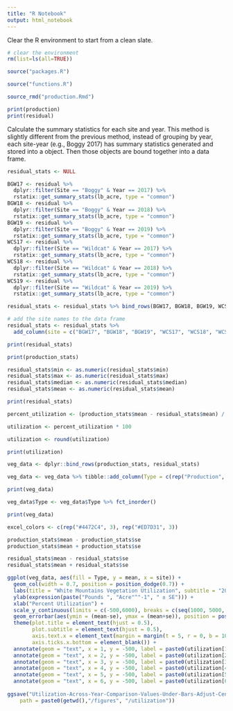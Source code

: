 ```yaml
---
title: "R Notebook"
output: html_notebook
---
```


Clear the R environment to start from a clean slate.

```r
# clear the environment
rm(list=ls(all=TRUE))
```

```r
source("packages.R")
```

```r
source("functions.R")
```

```r
source_rmd("production.Rmd")
```

```r
print(production)
print(residual)
```

Calculate the summary statistics for each site and year. This method is slightly different from the previous method, instead of grouping by year, each site-year (e.g., Boggy 2017) has summary statistics generated and stored into a object. Then those objects are bound together into a data frame.

```r
residual_stats <- NULL

BGW17 <- residual %>% 
  dplyr::filter(Site == "Boggy" & Year == 2017) %>% 
  rstatix::get_summary_stats(lb_acre, type = "common")
BGW18 <- residual %>% 
  dplyr::filter(Site == "Boggy" & Year == 2018) %>% 
  rstatix::get_summary_stats(lb_acre, type = "common")
BGW19 <- residual %>% 
  dplyr::filter(Site == "Boggy" & Year == 2019) %>% 
  rstatix::get_summary_stats(lb_acre, type = "common")
WCS17 <- residual %>% 
  dplyr::filter(Site == "Wildcat" & Year == 2017) %>% 
  rstatix::get_summary_stats(lb_acre, type = "common")
WCS18 <- residual %>% 
  dplyr::filter(Site == "Wildcat" & Year == 2018) %>% 
  rstatix::get_summary_stats(lb_acre, type = "common")
WCS19 <- residual %>% 
  dplyr::filter(Site == "Wildcat" & Year == 2019) %>% 
  rstatix::get_summary_stats(lb_acre, type = "common")

residual_stats <- residual_stats %>% bind_rows(BGW17, BGW18, BGW19, WCS17, WCS18, WCS19)

# add the site names to the data frame 
residual_stats <- residual_stats %>% 
  add_column(site = c("BGW17", "BGW18", "BGW19", "WCS17", "WCS18", "WCS19"), .before = 1)

print(residual_stats)
```

```r
print(production_stats)
```
```r
residual_stats$min <- as.numeric(residual_stats$min) 
residual_stats$max <- as.numeric(residual_stats$max)
residual_stats$median <- as.numeric(residual_stats$median)
residual_stats$mean <- as.numeric(residual_stats$mean)

print(residual_stats)
```

```r
percent_utilization <- (production_stats$mean - residual_stats$mean) / production_stats$mean

utilization <- percent_utilization * 100

utilization <- round(utilization)

print(utilization)
```
```r
veg_data <- dplyr::bind_rows(production_stats, residual_stats)

veg_data <- veg_data %>% tibble::add_column(Type = c(rep("Production", 6), rep("Availability", 6)), .after = "site")

print(veg_data)
```
```r
veg_data$Type <- veg_data$Type %>% fct_inorder()

print(veg_data)
```

```r
excel_colors <- c(rep("#4472C4", 3), rep("#ED7D31", 3))
```

```r
production_stats$mean - production_stats$se
production_stats$mean + production_stats$se
```
```r
residual_stats$mean - residual_stats$se
residual_stats$mean + residual_stats$se
```

```r
ggplot(veg_data, aes(fill = Type, y = mean, x = site)) +
  geom_col(width = 0.7, position = position_dodge(0.7)) +
  labs(title = "White Mountains Vegetation Utilization", subtitle = "2017-2019") +
  ylab(expression(paste("Pounds ", "Acre"^"-1", " ± SE"))) + 
  xlab("Percent Utilization") +
  scale_y_continuous(limits = c(-500,6000), breaks = c(seq(1000, 5000, by = 1000))) +
  geom_errorbar(aes(ymin = (mean-se), ymax = (mean+se)), position = position_dodge(0.7), width = 0.25) +
  theme(plot.title = element_text(hjust = 0.5),
        plot.subtitle = element_text(hjust = 0.5),
        axis.text.x = element_text(margin = margin(t = 5, r = 0, b = 10, l = 0)),
        axis.ticks.x.bottom = element_blank()) +
  annotate(geom = "text", x = 1, y = -500, label = paste0(utilization[1], "%")) +
  annotate(geom = "text", x = 2, y = -500, label = paste0(utilization[2], "%")) +
  annotate(geom = "text", x = 3, y = -500, label = paste0(utilization[3], "%")) +
  annotate(geom = "text", x = 4, y = -500, label = paste0(utilization[4], "%")) +
  annotate(geom = "text", x = 5, y = -500, label = paste0(utilization[5], "%")) +
  annotate(geom = "text", x = 6, y = -500, label = paste0(utilization[6], "%"))
  
ggsave("Utilization-Across-Year-Comparison-Values-Under-Bars-Adjust-Center.jpg", 
    path = paste0(getwd(),"/figures", "/utilization"))
```

